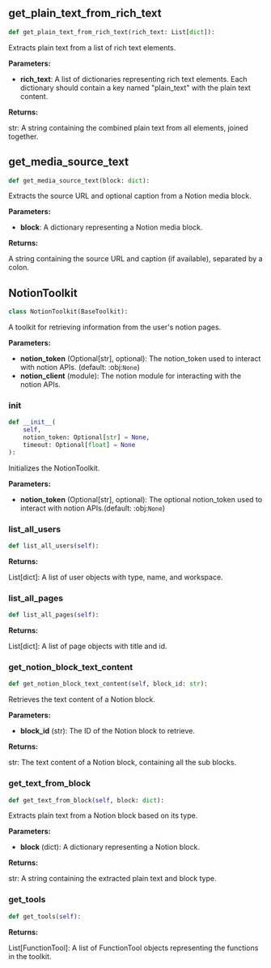 <a id="camel.toolkits.notion_toolkit"></a>

<a id="camel.toolkits.notion_toolkit.get_plain_text_from_rich_text"></a>

## get_plain_text_from_rich_text

```python
def get_plain_text_from_rich_text(rich_text: List[dict]):
```

Extracts plain text from a list of rich text elements.

**Parameters:**

- **rich_text**: A list of dictionaries representing rich text elements. Each dictionary should contain a key named "plain_text" with the plain text content.

**Returns:**

  str: A string containing the combined plain text from all elements,
joined together.

<a id="camel.toolkits.notion_toolkit.get_media_source_text"></a>

## get_media_source_text

```python
def get_media_source_text(block: dict):
```

Extracts the source URL and optional caption from a
Notion media block.

**Parameters:**

- **block**: A dictionary representing a Notion media block.

**Returns:**

  A string containing the source URL and caption (if available),
separated by a colon.

<a id="camel.toolkits.notion_toolkit.NotionToolkit"></a>

## NotionToolkit

```python
class NotionToolkit(BaseToolkit):
```

A toolkit for retrieving information from the user's notion pages.

**Parameters:**

- **notion_token** (Optional[str], optional): The notion_token used to interact with notion APIs. (default: :obj:`None`)
- **notion_client** (module): The notion module for interacting with the notion APIs.

<a id="camel.toolkits.notion_toolkit.NotionToolkit.__init__"></a>

### __init__

```python
def __init__(
    self,
    notion_token: Optional[str] = None,
    timeout: Optional[float] = None
):
```

Initializes the NotionToolkit.

**Parameters:**

- **notion_token** (Optional[str], optional): The optional notion_token used to interact with notion APIs.(default: :obj:`None`)

<a id="camel.toolkits.notion_toolkit.NotionToolkit.list_all_users"></a>

### list_all_users

```python
def list_all_users(self):
```

**Returns:**

  List[dict]: A list of user objects with type, name, and workspace.

<a id="camel.toolkits.notion_toolkit.NotionToolkit.list_all_pages"></a>

### list_all_pages

```python
def list_all_pages(self):
```

**Returns:**

  List[dict]: A list of page objects with title and id.

<a id="camel.toolkits.notion_toolkit.NotionToolkit.get_notion_block_text_content"></a>

### get_notion_block_text_content

```python
def get_notion_block_text_content(self, block_id: str):
```

Retrieves the text content of a Notion block.

**Parameters:**

- **block_id** (str): The ID of the Notion block to retrieve.

**Returns:**

  str: The text content of a Notion block, containing all
the sub blocks.

<a id="camel.toolkits.notion_toolkit.NotionToolkit.get_text_from_block"></a>

### get_text_from_block

```python
def get_text_from_block(self, block: dict):
```

Extracts plain text from a Notion block based on its type.

**Parameters:**

- **block** (dict): A dictionary representing a Notion block.

**Returns:**

  str: A string containing the extracted plain text and block type.

<a id="camel.toolkits.notion_toolkit.NotionToolkit.get_tools"></a>

### get_tools

```python
def get_tools(self):
```

**Returns:**

  List[FunctionTool]: A list of FunctionTool objects
representing the functions in the toolkit.

